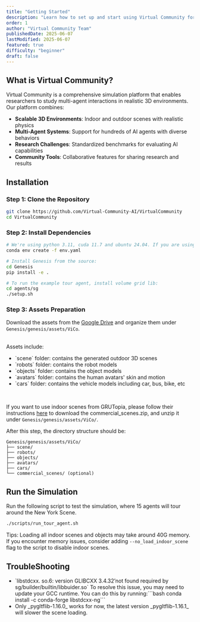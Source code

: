 ```yaml
---
title: "Getting Started"
description: "Learn how to set up and start using Virtual Community for multi-agent embodied AI research"
order: 1
author: "Virtual Community Team"
publishedDate: 2025-06-07
lastModified: 2025-06-07
featured: true
difficulty: "beginner"
draft: false
---
```


## What is Virtual Community?

Virtual Community is a comprehensive simulation platform that enables researchers to study multi-agent interactions in realistic 3D environments. Our platform combines:

- **Scalable 3D Environments**: Indoor and outdoor scenes with realistic physics
- **Multi-Agent Systems**: Support for hundreds of AI agents with diverse behaviors
- **Research Challenges**: Standardized benchmarks for evaluating AI capabilities
- **Community Tools**: Collaborative features for sharing research and results

## Installation

### Step 1: Clone the Repository

```bash
git clone https://github.com/Virtual-Community-AI/VirtualCommunity
cd VirtualCommunity
```

### Step 2: Install Dependencies

```bash
# We're using python 3.11, cuda 11.7 and ubuntu 24.04. If you are using a different version, please modify the env.yaml file accordingly.
conda env create -f env.yaml

# Install Genesis from the source:
cd Genesis
pip install -e .

# To run the example tour agent, install volume grid lib:
cd agents/sg
./setup.sh
```

### Step 3: Assets Preparation

Download the assets from the [Google Drive](https://drive.google.com/drive/u/2/folders/15XR80efNfgdpYi-5dXh3lJ35p9WBqFc5) and organize them under `Genesis/genesis/assets/ViCo`.

<br />
Assets include:
<ul class="list-disc ml-6">
  <li>`scene` folder: contains the generated outdoor 3D scenes</li>
  <li>`robots` folder: contains the robot models</li>
  <li>`objects` folder: contains the object models</li>
  <li>`avatars` folder: contains the human avatars' skin and motion</li>
  <li>`cars` folder: contains the vehicle models including car, bus, bike, etc</li>
</ul>
<br />

If you want to use indoor scenes from GRUTopia, please follow their instructions [here](https://github.com/OpenRobotLab/GRUtopia?tab=readme-ov-file#%EF%B8%8F-assets) to download the commercial_scenes.zip, and unzip it under `Genesis/genesis/assets/ViCo/`.
<br />

After this step, the directory structure should be:

```
Genesis/genesis/assets/ViCo/
├── scene/
├── robots/
├── objects/
├── avatars/
├── cars/
└── commercial_scenes/ (optional)
```

## Run the Simulation

Run the following script to test the simulation, where 15 agents will tour around the New York Scene.

```bash
./scripts/run_tour_agent.sh
```

Tips: Loading all indoor scenes and objects may take around 40G memory. If you encounter memory issues, consider adding `--no_load_indoor_scene` flag to the script to disable indoor scenes.

## TroubleShooting

<ul class="list-disc ml-6">
  <li>`libstdcxx. so.6: version GLIBCXX 3.4.32’not found required by sg/builder/builtin/libbuider.so` To resolve this issue, you may need to update your GCC runtime. You can do this by running:```bash conda install -c conda-forge libstdcxx-ng```</li>
  <li>Only _pygltflib-1.16.0_ works for now, the latest version _pygltflib-1.16.1_ will slower the scene loading.</li>
</ul>